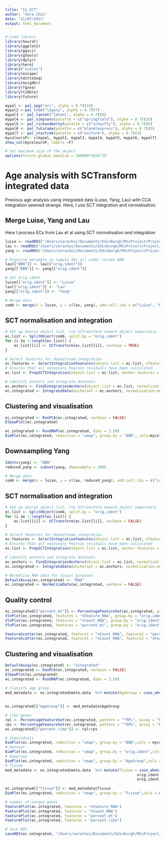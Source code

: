 ```yaml
---
title: "11_SCT"
author: "Sera Choi"
date: "11/07/2021"
output: html_document
---
```


```r
# Load library
library(Seurat)
library(ggplot2)
library(ggsci)
library(gtools)
library(dplyr)
library(here)
library("scales")
library(escape)
library(dittoSeq)
library(msigdbr)
library(fgsea)
library(tibble)
library(future)

mypal <- pal_npg("nrc", alpha = 0.7)(10)
mypal2 <-pal_tron("legacy", alpha = 0.7)(7)
mypal3 <- pal_lancet("lanonc", alpha = 0.7)(9)
mypal4 <- pal_simpsons(palette = c("springfield"), alpha = 0.7)(16)
mypal5 <- pal_rickandmorty(palette = c("schwifty"), alpha = 0.7)(6)
mypal6 <- pal_futurama(palette = c("planetexpress"), alpha = 0.7)(5)
mypal7 <- pal_startrek(palette = c("uniform"), alpha = 0.7)(5)
mycoloursP<- c(mypal, mypal2, mypal3, mypal4, mypal5, mypal6, mypal7)
show_col(mycoloursP, labels =F)

# Set maximum size of the object 
options(future.global.maxSize = 100000*1024^2)
```

# Age analysis with SCTransform integrated data

Previous age analysis using integrated data (Luise, Yang, Lau) with CCA integration seemed strange. Here, I use SCT integration and normalisation.

## Merge Luise, Yang and Lau

Here I process ECs from Lau et al using SCT normalisation and integration 

```r
luise <- readRDS("/Users/serachoi/Documents/Edinburgh/MScProject/Project/data/processed/Luise_ec.RDS")
lau <- readRDS("/Users/serachoi/Documents/Edinburgh/MScProject/Project/data/processed/Lau_ec.RDS")
yang <- readRDS("/Users/serachoi/Documents/Edinburgh/MScProject/Project/data/processed/yang_capillary_ec.RDS")

# Organise metadata so sample IDs all under column BBN
lau[["BBN"]] <- lau[["orig.ident"]]
yang[["BBN"]] <- yang[["orig.ident"]]

# Set orig.ident
luise[["orig.ident"]] <- "Luise"
lau[["orig.ident"]] <- "Lau"
yang[["orig.ident"]] <- "Yang"

# Merge data
comb <- merge(x = luise, y = c(lau, yang), add.cell.ids = c("Luise", "Lau", "Yang"))
```

## SCT normalisation and integration

```r
# Set up Seurat object list, run SCTransform oneach object separately
ec.list <- SplitObject(comb, split.by = "orig.ident")
for (i in 1:length(ec.list)) {
    ec.list[[i]] <- SCTransform(ec.list[[i]], verbose = TRUE)
}

# Select features for downstream integration
ec.features <- SelectIntegrationFeatures(object.list = ec.list, nfeatures = 2000)
# Ensures that all necessary Pearson residuals have been calculated 
ec.list <- PrepSCTIntegration(object.list = ec.list, anchor.features = ec.features, verbose = TRUE)

# identify anchors and integrate datasets 
ec.anchors <- FindIntegrationAnchors(object.list = ec.list, normalization.method = "SCT", anchor.features = ec.features, verbose = TRUE)
ec.integrated <- IntegrateData(anchorset = ec.anchors, normalization.method = "SCT", verbose = TRUE)
```

## Clustering and visualisation 

```r
ec.integrated <- RunPCA(ec.integrated, verbose = FALSE)
ElbowPlot(ec.integrated)

ec.integrated <- RunUMAP(ec.integrated, dims = 1:20)
DimPlot(ec.integrated, reduction = "umap", group.by = "BBN", cols=mycoloursP[1:25])
```

## Downsampling Yang

```r
Idents(yang) <- "BBN"
reduced_yang <- subset(yang, downsample = 100)

# Merge data
comb <- merge(x = luise, y = c(lau, reduced_yang), add.cell.ids = c("Luise", "Lau", "Yang"))
```

## SCT normalisation and integration 

```r
# Set up Seurat object list, run SCTransform oneach object separately
ec.list <- SplitObject(comb, split.by = "orig.ident")
for (i in 1:length(ec.list)) {
    ec.list[[i]] <- SCTransform(ec.list[[i]], verbose = FALSE)
}

# Select features for downstream integration
ec.features <- SelectIntegrationFeatures(object.list = ec.list, nfeatures = 2000)
# Ensures that all necessary Pearson residuals have been calculated 
ec.list <- PrepSCTIntegration(object.list = ec.list, anchor.features = ec.features, verbose = FALSE)

# identify anchors and integrate datasets 
ec.anchors <- FindIntegrationAnchors(object.list = ec.list, normalization.method = "SCT", anchor.features = ec.features, verbose = FALSE)
ec.integrated <- IntegrateData(anchorset = ec.anchors, normalization.method = "SCT", verbose = FALSE)

# Normalise RNA data for visual purposes 
DefaultAssay(ec.integrated) <- "RNA"
ec.integrated <- NormalizeData(ec.integrated, verbose = FALSE)
```

## Quality control

```r
ec.integrated[["percent.mt"]] <- PercentageFeatureSet(ec.integrated, pattern = "^MT-", assay = "RNA")
VlnPlot(ec.integrated, features = "nFeature_RNA", group.by = "orig.ident", pt.size=0, cols = mycoloursP[1:25])
VlnPlot(ec.integrated, features = "nCount_RNA", group.by = "orig.ident", pt.size=0, cols = mycoloursP[1:25])
VlnPlot(ec.integrated, features = "percent.mt", group.by = "orig.ident", pt.size=0,cols = mycoloursP[1:25])

FeatureScatter(ec.integrated, feature1 = "nCount_RNA", feature2 = "percent.mt", group.by = "orig.ident",cols = mycoloursP[1:25])
FeatureScatter(ec.integrated, feature1 = "nCount_RNA", feature2 = "nFeature_RNA", group.by = "orig.ident",cols = mycoloursP[1:25])
```

## Clustering and visualisation 

```r
DefaultAssay(ec.integrated) <- "integrated"
ec.integrated <- RunPCA(ec.integrated, verbose = FALSE)
ElbowPlot(ec.integrated)
ec.integrated <- RunUMAP(ec.integrated, dims = 1:20)
```

```r

# Classify age group
mod_metadata <- ec.integrated@meta.data  %>% mutate(AgeGroup = case_when(Age < 65 ~ 'Young',
                                                                        Age > 65 ~ 'Old'))
                                    
ec.integrated[["AgeGroup"]] <- mod_metadata$AgeGroup

# ribo genes 
rpl <- PercentageFeatureSet(ec.integrated, pattern = "^RPL", assay = "RNA")
rps <- PercentageFeatureSet(ec.integrated, pattern = "^RPS", assay = "RNA")
ec.integrated[["percent.ribo"]] <- rpl+rps

# Individuals 
DimPlot(ec.integrated, reduction = "umap", group.by = "BBN",cols = mycoloursP[1:25])
# Dataset
DimPlot(ec.integrated, reduction = "umap", group.by = "orig.ident",cols = mycoloursP[1:25])
# Agegroup
DimPlot(ec.integrated, reduction = "umap", group.by = "AgeGroup",cols = mycoloursP[1:25])
# Tissue 
mod_metadata <- ec.integrated@meta.data  %>% mutate(Tissue = case_when(orig.ident == "Luise" ~ 'BA4',
                                                            orig.ident == "Lau" ~ "Prefrontal cortex",
                                                            orig.ident == "Yang" ~ "Superial frontal cortex"))
                                    
ec.integrated[["Tissue"]] <- mod_metadata$Tissue
DimPlot(ec.integrated, reduction = "umap", group.by = "Tissue",cols = mycoloursP[1:25])

# number of unique genes 
FeaturePlot(ec.integrated, features = "nFeature_RNA")
FeaturePlot(ec.integrated, features = "nCount_RNA")
FeaturePlot(ec.integrated, features = "percent.mt")
FeaturePlot(ec.integrated, features = "percent.ribo")

# Save RDS
saveRDS(ec.integrated, "/Users/serachoi/Documents/Edinburgh/MScProject/Project/data/SCT_ec")
```





















